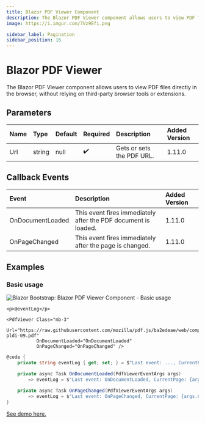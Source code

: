 ```yaml
---
title: Blazor PDF Viewer Component
description: The Blazor PDF Viewer component allows users to view PDF files directly in the browser, without relying on third-party browser tools or extensions.
image: https://i.imgur.com/7Vz9Efi.png

sidebar_label: Pagination
sidebar_position: 16
---
```



# Blazor PDF Viewer

The Blazor PDF Viewer component allows users to view PDF files directly in the browser, without relying on third-party browser tools or extensions.

<CarbonAd />

## Parameters

| Name | Type | Default | Required | Description | Added Version |
|:--|:--|:--|:--|:--|:--|
| Url | string | null | ✔️ | Gets or sets the PDF URL. | 1.11.0 |

## Callback Events

| Event | Description | Added Version |
|:--|:--|:--|
| OnDocumentLoaded | This event fires immediately after the PDF document is loaded. | 1.11.0 |
| OnPageChanged | This event fires immediately after the page is changed. | 1.11.0 |

## Examples

### Basic usage

<img src="https://i.imgur.com/7Vz9Efi.png" alt="Blazor Bootstrap: Blazor PDF Viewer Component - Basic usage" />

```cshtml {3-6} showLineNumbers
<p>@eventLog</p>

<PdfViewer Class="mb-3"
           Url="https://raw.githubusercontent.com/mozilla/pdf.js/ba2edeae/web/compressed.tracemonkey-pldi-09.pdf"
           OnDocumentLoaded="OnDocumentLoaded"
           OnPageChanged="OnPageChanged" />
```

```cs {2,4-5,7-8} showLineNumbers
@code {
    private string eventLog { get; set; } = $"Last event: ..., CurrentPage: 0, TotalPages: 0";

    private async Task OnDocumentLoaded(PdfViewerEventArgs args)
        => eventLog = $"Last event: OnDocumentLoaded, CurrentPage: {args.CurrentPage}, TotalPages: {args.TotalPages}";

    private async Task OnPageChanged(PdfViewerEventArgs args)
        => eventLog = $"Last event: OnPageChanged, CurrentPage: {args.CurrentPage}, TotalPages: {args.TotalPages}";
}
```

[See demo here.](https://demos.blazorbootstrap.com/pagination#examples)
